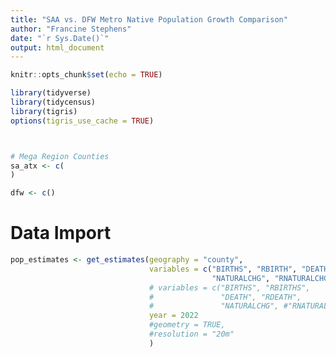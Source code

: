 ```yaml
---
title: "SAA vs. DFW Metro Native Population Growth Comparison"
author: "Francine Stephens"
date: "`r Sys.Date()`"
output: html_document
---
```


```r
knitr::opts_chunk$set(echo = TRUE)

library(tidyverse)
library(tidycensus)
library(tigris)
options(tigris_use_cache = TRUE)



# Mega Region Counties
sa_atx <- c(
)

dfw <- c()
```



# Data Import
```r
pop_estimates <- get_estimates(geography = "county",
                               variables = c("BIRTHS", "RBIRTH", "DEATHS", "RDEATH",
                                             "NATURALCHG", "RNATURALCHG", "POPESTIMATE"),
                               # variables = c("BIRTHS", "RBIRTHS",
                               #               "DEATH", "RDEATH",
                               #               "NATURALCHG", #"RNATURALCHG"),
                               year = 2022
                               #geometry = TRUE,
                               #resolution = "20m"
                               )

```